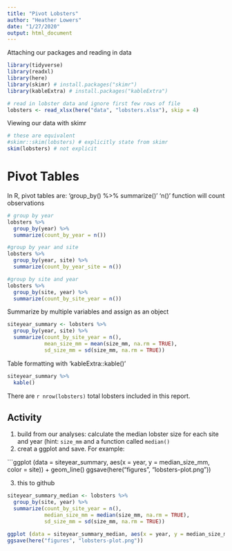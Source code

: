 ```yaml
---
title: "Pivot Lobsters"
author: "Heather Lowers"
date: "1/27/2020"
output: html_document
---
```



Attaching our packages and reading in data

```r
library(tidyverse)
library(readxl)
library(here)
library(skimr) # install.packages("skimr")
library(kableExtra) # install.packages("kableExtra")

# read in lobster data and ignore first few rows of file
lobsters <- read_xlsx(here("data", "lobsters.xlsx"), skip = 4)


```


Viewing our data with skimr
```r
# these are equivalent
#skimr::skim(lobsters) # explicitly state from skimr
skim(lobsters) # not explicit
```

# Pivot Tables
In R, pivot tables are: 'group_by() %>% summarize()'
'n()' function will count observations

```r
# group by year
lobsters %>%
  group_by(year) %>% 
  summarize(count_by_year = n())

#group by year and site
lobsters %>%
  group_by(year, site) %>% 
  summarize(count_by_year_site = n())

#group by site and year
lobsters %>%
  group_by(site, year) %>% 
  summarize(count_by_site_year = n())
```

Summarize by multiple variables and assign as an object

```r
siteyear_summary <- lobsters %>%
  group_by(year, site) %>% 
  summarize(count_by_site_year = n(),
            mean_size_mm = mean(size_mm, na.rm = TRUE), 
            sd_size_mm = sd(size_mm, na.rm = TRUE))
```

Table formatting with 'kableExtra::kable()'

```r
siteyear_summary %>%
  kable()
```

There are `r nrow(lobsters)` total lobsters included in this report.

## Activity
1. build from our analyses: calculate the median lobster size for each site and year (hint: `size_mm` and a function called `median()`
2. creat a ggplot and save.  For example:

```ggplot (data = siteyear_summary, aes(x = year, y = median_size_mm, color = site)) + geom_line()
ggsave(here("figures", "lobsters-plot.png"))

3.  this to github


```r
siteyear_summary_median <- lobsters %>%
  group_by(site, year) %>% 
  summarize(count_by_site_year = n(),
            median_size_mm = median(size_mm, na.rm = TRUE), 
            sd_size_mm = sd(size_mm, na.rm = TRUE))

ggplot (data = siteyear_summary_median, aes(x = year, y = median_size_mm, color = site)) + geom_point()
ggsave(here("figures", "lobsters-plot.png"))


```

 